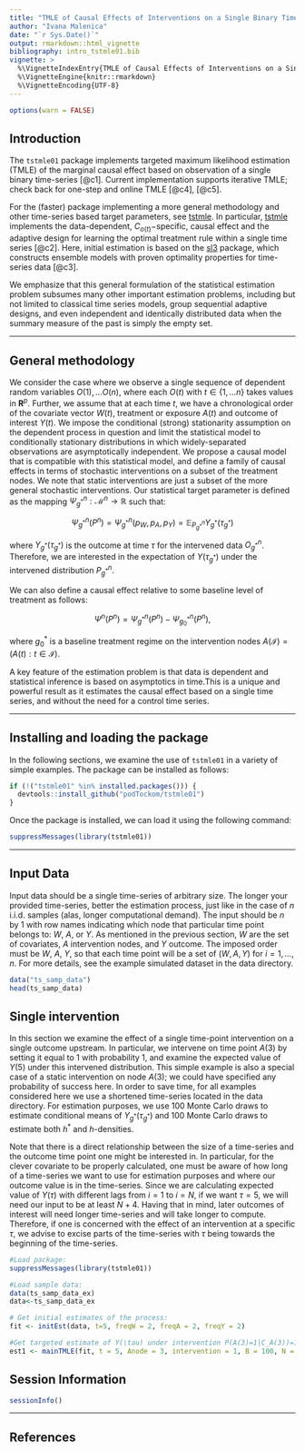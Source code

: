 ```yaml
---
title: "TMLE of Causal Effects of Interventions on a Single Binary Time Series"
author: "Ivana Malenica"
date: "`r Sys.Date()`"
output: rmarkdown::html_vignette
bibliography: intro_tstmle01.bib
vignette: >
  %\VignetteIndexEntry{TMLE of Causal Effects of Interventions on a Single Binary Time Series}
  %\VignetteEngine{knitr::rmarkdown}
  %\VignetteEncoding{UTF-8}
---
```


```r
options(warn = FALSE)
```

## Introduction

The `tstmle01` package implements targeted maximum likelihood estimation (TMLE) of the marginal causal effect based on observation of a single binary time-series [@c1]. Current implementation supports iterative TMLE; check back for one-step and online TMLE [@c4], [@c5]. 

For the (faster) package implementing a more general methodology and other time-series based target parameters, see [tstmle](https://github.com/podTockom/tstmle/). In particular, [tstmle](https://github.com/podTockom/tstmle/) implements the data-dependent, $C_{o(t)}-$specific, causal effect and the adaptive design for learning the optimal treatment rule within a single time series [@c2]. Here, initial estimation is based on the [sl3](https://github.com/jeremyrcoyle/sl3) package, which constructs ensemble models with proven optimality properties for time-series data [@c3].

We emphasize that this general formulation of the statistical estimation problem subsumes many
other important estimation problems, including but not limited to classical time
series models, group sequential adaptive designs, and even independent and
identically distributed data when the summary measure of the past is simply the
empty set. 

---

## General methodology

We consider the case where we observe a single sequence of dependent random
variables $O(1), \dots O(n)$, where each $O(t)$ with $t \in \{1, \dots n\}$ takes values in $\mathbf{R}^p$.
Further, we assume that at each time $t$, we have a chronological order of the
covariate vector $W(t)$, treatment or exposure $A(t)$ and outcome of interest
$Y(t)$. We impose the conditional (strong) stationarity assumption on the
dependent process in question and limit the statistical model to
conditionally stationary distributions in which widely-separated observations
are asymptotically independent. We propose a causal model that is compatible
with this statistical model, and define a family of causal effects in terms of
stochastic interventions on a subset of the treatment nodes. We note that static interventions are just a subset of the more general stochastic interventions. Our statistical target parameter is defined as the mapping $\Psi_{g^*}^n : \mathcal{M}^n \rightarrow \mathbb{R}$ such that:

$$
\Psi_{g^*}^n(P^n) = \Psi_{g^*}^n(p_W, p_A, p_Y) = \mathbb{E}_{P_{g^*}^n}
 Y_{g^*}(\tau_{g^*})
$$

where $Y_{g^*}(\tau_{g^*})$ is the outcome at time $\tau$ for the intervened data $O_{g^*}^n$. Therefore, we are interested in the expectation of $Y(\tau_{g^*})$ under the intervened distribution $P_{g^*}^n$. 

We can also define a causal effect relative to some baseline level of treatment as
follows:

$$
\Psi^n(P^n) = \Psi_{g^*}^n(P^n) - \Psi_{g_0^*}^n(P^n),
$$

where $g_0^*$ is a baseline treatment regime on the intervention nodes $A(\mathcal{I}) = (A(t) : t \in \mathcal{I})$.

A key feature of the estimation problem is that data is dependent and statistical inference is based on asymptotics in time.This is a unique and powerful result as it estimates the causal effect based on a single time series, and without the need for a control time series. 

---

## Installing and loading the package 

In the following sections, we examine the use of `tstmle01` in a variety of simple examples. The package can be installed as follows:

```r
if (!("tstmle01" %in% installed.packages())) {
  devtools::install_github("podTockom/tstmle01")
}
```

Once the package is installed, we can load it using the following command:

```r
suppressMessages(library(tstmle01))
```

---

## Input Data

Input data should be a single time-series of arbitrary size. The longer your provided time-series, better the estimation process, just like in the case of $n$ i.i.d. samples (alas, longer computational demand). The input should be $n$ by $1$ \code{data.frame} with row names indicating which node that particular time point belongs to: $W$, $A$, or $Y$. As mentioned in the previous section, $W$ are the set of covariates, $A$ intervention nodes, and $Y$ outcome. The imposed order must be $W$, $A$, $Y$, so that each time point will be a set of $(W,A,Y)$ for $i = 1, ..., n$. For more details, see the example simulated dataset in the data directory. 

```r
data("ts_samp_data")
head(ts_samp_data)
```

## Single intervention 

In this section we examine the effect of a single time-point intervention on a single outcome upstream.
In particular, we intervene on time point $A(3)$ by setting it equal to $1$ with probability $1$, and examine the expected value of $Y(5)$ under this intervened distribution. This simple example is also a special case of a static intervention on node $A(3)$; we could have specified any probability of success here. In order to save time, for all examples considered here we use a shortened time-series located in the data directory. For estimation purposes, we use 100 Monte Carlo draws to estimate conditional means of $Y_{g^*}(\tau_{g^*})$ and 100 Monte Carlo draws to estimate both $h^*$ and $h$-densities. 

Note that there is a direct relationship between the size of a time-series and the outcome time point one might be interested in. In particular, for the clever covariate to be properly calculated, one must be aware of how long of a time-series we want to use for estimation purposes and where our outcome value is in the time-series. Since we are calculating expected value of $Y(\tau)$ with different lags from $i=1$ to $i=N$, if we want $\tau = 5$, we will need our input to be at least $N+4$. Having that in mind, later outcomes of interest will need longer time-series and will take longer to compute. Therefore, if one is concerned with the effect of an intervention at a specific $\tau$, we advise to excise parts of the time-series with $\tau$ being towards the beginning of the time-series.

```r
#Load package:
suppressMessages(library(tstmle01))

#Load sample data:
data(ts_samp_data_ex)
data<-ts_samp_data_ex

# Get initial estimates of the process:
fit <- initEst(data, t=5, freqW = 2, freqA = 2, freqY = 2)

#Get targeted estimate of Y(\tau) under intervention P(A(3)=1|C_A(3))=1:
est1 <- mainTMLE(fit, t = 5, Anode = 3, intervention = 1, B = 100, N = 100, MC = 100)

```


## Session Information

```r
sessionInfo()
```

---

## References

